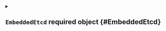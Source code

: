 


<details className="config-field" data-expandable="true">
<summary>

## `EmbeddedEtcd` <span className="config-field-required" data-required="true">required</span> <span className="config-field-type">object</span> <span className="config-field-default"></span> <span className="config-field-enum"></span> {#EmbeddedEtcd}



</summary>




<details className="config-field" data-expandable="false" open>
<summary>

### `enabled` <span className="config-field-required" data-required="false">required</span> <span className="config-field-type">boolean</span> <span className="config-field-default">true</span> <span className="config-field-enum"></span> {#EmbeddedEtcd-enabled}



</summary>



</details>



<details className="config-field" data-expandable="false" open>
<summary>

### `migrateFromExternalEtcd` <span className="config-field-required" data-required="false">required</span> <span className="config-field-type">boolean</span> <span className="config-field-default">true</span> <span className="config-field-enum"></span> {#EmbeddedEtcd-migrateFromExternalEtcd}



</summary>



</details>


</details>
